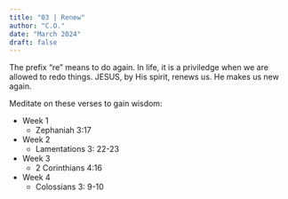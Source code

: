 ```yaml
---
title: "03 | Renew"
author: "C.O."
date: "March 2024"
draft: false
---
```


The prefix "re" means to do again. In life, it is a priviledge when we are allowed to redo things. JESUS, by His spirit, renews us. He makes us new again.

Meditate on these verses to gain wisdom:

-   Week 1
    -   Zephaniah 3:17
-   Week 2
    -   Lamentations 3: 22-23
-   Week 3
    -   2 Corinthians 4:16
-   Week 4
    -   Colossians 3: 9-10